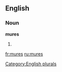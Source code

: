 
==English==

===Noun===
'''mures'''

# {{plural of|[[mure]]}}

[[Category:English plurals]]

[[fr:mures]]
[[ru:mures]]